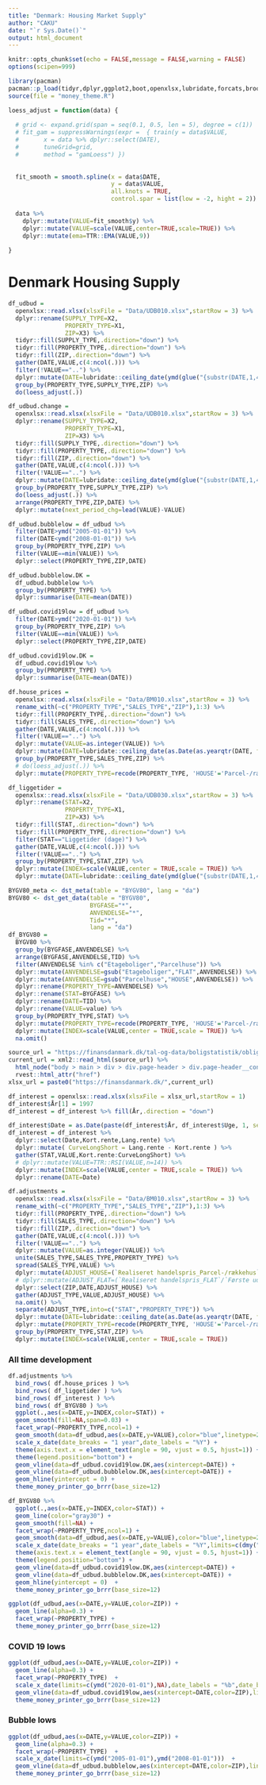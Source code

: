 ```yaml
---
title: "Denmark: Housing Market Supply"
author: "CAKU"
date: "`r Sys.Date()`"
output: html_document
---
```


```r
knitr::opts_chunk$set(echo = FALSE,message = FALSE,warning = FALSE)
options(scipen=999)

```

```r
library(pacman)
pacman::p_load(tidyr,dplyr,ggplot2,boot,openxlsx,lubridate,forcats,broom,purrr,caret,glue,devtools,dkstat,zoo,rvest)
source(file = "money_theme.R")
```

```r
loess_adjust = function(data) {
  
  # grid <- expand.grid(span = seq(0.1, 0.5, len = 5), degree = c(1))
  # fit_gam = suppressWarnings(expr =  { train(y = data$VALUE, 
  #       x = data %>% dplyr::select(DATE),
  #       tuneGrid=grid,
  #       method = "gamLoess") })
  
  
  fit_smooth = smooth.spline(x = data$DATE, 
                             y = data$VALUE, 
                             all.knots = TRUE, 
                             control.spar = list(low = -2, hight = 2))
  
  data %>% 
    dplyr::mutate(VALUE=fit_smooth$y) %>% 
    dplyr::mutate(VALUE=scale(VALUE,center=TRUE,scale=TRUE)) %>%
    dplyr::mutate(ema=TTR::EMA(VALUE,9))
  
}
```

# Denmark Housing Supply


```r
df_udbud =
  openxlsx::read.xlsx(xlsxFile = "Data/UDB010.xlsx",startRow = 3) %>% 
  dplyr::rename(SUPPLY_TYPE=X2,
                PROPERTY_TYPE=X1,
                ZIP=X3) %>% 
  tidyr::fill(SUPPLY_TYPE,.direction="down") %>% 
  tidyr::fill(PROPERTY_TYPE,.direction="down") %>% 
  tidyr::fill(ZIP,.direction="down") %>% 
  gather(DATE,VALUE,c(4:ncol(.))) %>% 
  filter(!VALUE=="..") %>% 
  dplyr::mutate(DATE=lubridate::ceiling_date(ymd(glue("{substr(DATE,1,4)}-{substr(DATE,6,7)}-01")),unit="month")-days(1)) %>% 
  group_by(PROPERTY_TYPE,SUPPLY_TYPE,ZIP) %>%
  do(loess_adjust(.))

```

```r
df_udbud.change =
  openxlsx::read.xlsx(xlsxFile = "Data/UDB010.xlsx",startRow = 3) %>% 
  dplyr::rename(SUPPLY_TYPE=X2,
                PROPERTY_TYPE=X1,
                ZIP=X3) %>% 
  tidyr::fill(SUPPLY_TYPE,.direction="down") %>% 
  tidyr::fill(PROPERTY_TYPE,.direction="down") %>% 
  tidyr::fill(ZIP,.direction="down") %>% 
  gather(DATE,VALUE,c(4:ncol(.))) %>% 
  filter(!VALUE=="..") %>% 
  dplyr::mutate(DATE=lubridate::ceiling_date(ymd(glue("{substr(DATE,1,4)}-{substr(DATE,6,7)}-01")),unit="month")-days(1)) %>% 
  group_by(PROPERTY_TYPE,SUPPLY_TYPE,ZIP) %>%  
  do(loess_adjust(.)) %>% 
  arrange(PROPERTY_TYPE,ZIP,DATE) %>% 
  dplyr::mutate(next_period_chg=lead(VALUE)-VALUE)
```

```r

df_udbud.bubblelow = df_udbud %>% 
  filter(DATE>ymd("2005-01-01")) %>% 
  filter(DATE<ymd("2008-01-01")) %>% 
  group_by(PROPERTY_TYPE,ZIP) %>% 
  filter(VALUE==min(VALUE)) %>% 
  dplyr::select(PROPERTY_TYPE,ZIP,DATE)

df_udbud.bubblelow.DK = 
  df_udbud.bubblelow %>% 
  group_by(PROPERTY_TYPE) %>% 
  dplyr::summarise(DATE=mean(DATE))

```

```r

df_udbud.covid19low = df_udbud %>% 
  filter(DATE>ymd("2020-01-01")) %>% 
  group_by(PROPERTY_TYPE,ZIP) %>% 
  filter(VALUE==min(VALUE)) %>% 
  dplyr::select(PROPERTY_TYPE,ZIP,DATE)

df_udbud.covid19low.DK = 
  df_udbud.covid19low %>% 
  group_by(PROPERTY_TYPE) %>% 
  dplyr::summarise(DATE=mean(DATE))

```

```r
df.house_prices =
  openxlsx::read.xlsx(xlsxFile = "Data/BM010.xlsx",startRow = 3) %>% 
  rename_with(~c("PROPERTY_TYPE","SALES_TYPE","ZIP"),1:3) %>% 
  tidyr::fill(PROPERTY_TYPE,.direction="down") %>% 
  tidyr::fill(SALES_TYPE,.direction="down") %>% 
  gather(DATE,VALUE,c(4:ncol(.))) %>% 
  filter(!VALUE=="..") %>% 
  dplyr::mutate(VALUE=as.integer(VALUE)) %>% 
  dplyr::mutate(DATE=lubridate::ceiling_date(as.Date(as.yearqtr(DATE, format = "%YK%q")),"quarters")-days(1)) %>% 
  group_by(PROPERTY_TYPE,SALES_TYPE,ZIP) %>% 
  # do(loess_adjust(.)) %>% 
  dplyr::mutate(PROPERTY_TYPE=recode(PROPERTY_TYPE, 'HOUSE'='Parcel-/rækkehuse', 'FLAT'='Ejerlejlighed'))

```

```r

df_liggetider =
  openxlsx::read.xlsx(xlsxFile = "Data/UDB030.xlsx",startRow = 3) %>% 
  dplyr::rename(STAT=X2,
                PROPERTY_TYPE=X1,
                ZIP=X3) %>% 
  tidyr::fill(STAT,.direction="down") %>% 
  tidyr::fill(PROPERTY_TYPE,.direction="down") %>% 
  filter(STAT=="Liggetider (dage)") %>% 
  gather(DATE,VALUE,c(4:ncol(.))) %>% 
  filter(!VALUE=="..") %>% 
  group_by(PROPERTY_TYPE,STAT,ZIP) %>% 
  dplyr::mutate(INDEX=scale(VALUE,center = TRUE,scale = TRUE)) %>% 
  dplyr::mutate(DATE=lubridate::ceiling_date(ymd(glue("{substr(DATE,1,4)}-{substr(DATE,6,7)}-01")),unit="month")-days(1))

```


```r

BYGV80_meta <- dst_meta(table = "BYGV80", lang = "da")
BYGV80 <- dst_get_data(table = "BYGV80", 
                       BYGFASE="*",
                       ANVENDELSE="*",
                       Tid="*",
                       lang = "da")
df_BYGV80 = 
  BYGV80 %>% 
  group_by(BYGFASE,ANVENDELSE) %>% 
  arrange(BYGFASE,ANVENDELSE,TID) %>% 
  filter(ANVENDELSE %in% c("Etageboliger","Parcelhuse")) %>% 
  dplyr::mutate(ANVENDELSE=gsub("Etageboliger","FLAT",ANVENDELSE)) %>% 
  dplyr::mutate(ANVENDELSE=gsub("Parcelhuse","HOUSE",ANVENDELSE)) %>% 
  dplyr::rename(PROPERTY_TYPE=ANVENDELSE) %>% 
  dplyr::rename(STAT=BYGFASE) %>% 
  dplyr::rename(DATE=TID) %>% 
  dplyr::rename(VALUE=value) %>% 
  group_by(PROPERTY_TYPE,STAT) %>% 
  dplyr::mutate(PROPERTY_TYPE=recode(PROPERTY_TYPE, 'HOUSE'='Parcel-/rækkehuse', 'FLAT'='Ejerlejlighed')) %>% 
  dplyr::mutate(INDEX=scale(VALUE,center = TRUE,scale = TRUE)) %>% 
  na.omit()

```


```r

source_url = "https://finansdanmark.dk/tal-og-data/boligstatistik/obligationsrenter/"
current_url = xml2::read_html(source_url) %>%
  html_node("body > main > div > div.page-header > div.page-header__content > div > div.row > div.col-12.col-md-8 > div > p:nth-child(11) > a") %>% 
  rvest::html_attr("href")
xlsx_url = paste0("https://finansdanmark.dk/",current_url)

df_interest = openxlsx::read.xlsx(xlsxFile = xlsx_url,startRow = 1)
df_interest$År[1] = 1997
df_interest = df_interest %>% fill(År,.direction = "down")

df_interest$Date = as.Date(paste(df_interest$År, df_interest$Uge, 1, sep="-"), "%Y-%U-%u")
df_interest = df_interest %>% 
  dplyr::select(Date,Kort.rente,Lang.rente) %>% 
  dplyr::mutate( CurveLongShort = Lang.rente - Kort.rente ) %>% 
  gather(STAT,VALUE,Kort.rente:CurveLongShort) %>% 
  # dplyr::mutate(VALUE=TTR::RSI(VALUE,n=14)) %>% 
  dplyr::mutate(INDEX=scale(VALUE,center = TRUE,scale = TRUE)) %>% 
  dplyr::rename(DATE=Date)
```


```r

df.adjustments = 
  openxlsx::read.xlsx(xlsxFile = "Data/BM010.xlsx",startRow = 3) %>% 
  rename_with(~c("PROPERTY_TYPE","SALES_TYPE","ZIP"),1:3) %>% 
  tidyr::fill(PROPERTY_TYPE,.direction="down") %>% 
  tidyr::fill(SALES_TYPE,.direction="down") %>% 
  tidyr::fill(ZIP,.direction="down") %>% 
  gather(DATE,VALUE,c(4:ncol(.))) %>% 
  filter(!VALUE=="..") %>% 
  dplyr::mutate(VALUE=as.integer(VALUE)) %>% 
  unite(SALES_TYPE,SALES_TYPE,PROPERTY_TYPE) %>% 
  spread(SALES_TYPE,VALUE) %>% 
  dplyr::mutate(ADJUST_HOUSE=(`Realiseret handelspris_Parcel-/rækkehus`/`Første udbudspris_Parcel-/rækkehus`)-1) %>% 
  # dplyr::mutate(ADJUST_FLAT=(`Realiseret handelspris_FLAT`/`Første udbudspris_FLAT`)-1) %>% 
  dplyr::select(ZIP,DATE,ADJUST_HOUSE) %>% 
  gather(ADJUST_TYPE,VALUE,ADJUST_HOUSE) %>% 
  na.omit() %>% 
  separate(ADJUST_TYPE,into=c("STAT","PROPERTY_TYPE")) %>% 
  dplyr::mutate(DATE=lubridate::ceiling_date(as.Date(as.yearqtr(DATE, format = "%YK%q")),"quarters")-days(1)) %>% 
  dplyr::mutate(PROPERTY_TYPE=recode(PROPERTY_TYPE, 'HOUSE'='Parcel-/rækkehuse', 'FLAT'='Ejerlejlighed')) %>% 
  group_by(PROPERTY_TYPE,STAT,ZIP) %>% 
  dplyr::mutate(INDEX=scale(VALUE,center = TRUE,scale = TRUE)) 

```


### All time development

```r

df.adjustments %>% 
  bind_rows( df.house_prices ) %>% 
  bind_rows( df_liggetider ) %>% 
  bind_rows( df_interest ) %>% 
  bind_rows( df_BYGV80 ) %>% 
  ggplot(.,aes(x=DATE,y=INDEX,color=STAT)) +
  geom_smooth(fill=NA,span=0.03) +
  facet_wrap(~PROPERTY_TYPE,ncol=1) +
  geom_smooth(data=df_udbud,aes(x=DATE,y=VALUE),color="blue",linetype=2)  +
  scale_x_date(date_breaks = "1 year",date_labels = "%Y") + 
  theme(axis.text.x = element_text(angle = 90, vjust = 0.5, hjust=1)) +
  theme(legend.position="bottom") +
  geom_vline(data=df_udbud.covid19low.DK,aes(xintercept=DATE)) +
  geom_vline(data=df_udbud.bubblelow.DK,aes(xintercept=DATE)) +
  geom_hline(yintercept = 0) +
  theme_money_printer_go_brrr(base_size=12) 
```

```r

df_BYGV80 %>% 
  ggplot(.,aes(x=DATE,y=INDEX,color=STAT)) +
  geom_line(color="gray30") +
  geom_smooth(fill=NA) +
  facet_wrap(~PROPERTY_TYPE,ncol=1) +
  geom_smooth(data=df_udbud,aes(x=DATE,y=VALUE),color="blue",linetype=2)  +
  scale_x_date(date_breaks = "1 year",date_labels = "%Y",limits=c(dmy("2004-01-01"),dmy("2008-01-01"))) + 
  theme(axis.text.x = element_text(angle = 90, vjust = 0.5, hjust=1)) +
  theme(legend.position="bottom") +
  geom_vline(data=df_udbud.covid19low.DK,aes(xintercept=DATE)) +
  geom_vline(data=df_udbud.bubblelow.DK,aes(xintercept=DATE)) +
  geom_hline(yintercept = 0)  +
  theme_money_printer_go_brrr(base_size=12) 

```

```r
ggplot(df_udbud,aes(x=DATE,y=VALUE,color=ZIP)) +
  geom_line(alpha=0.3) +
  facet_wrap(~PROPERTY_TYPE) +
  theme_money_printer_go_brrr(base_size=12) 
```
### COVID 19 lows

```r
ggplot(df_udbud,aes(x=DATE,y=VALUE,color=ZIP)) +
  geom_line(alpha=0.3) +
  facet_wrap(~PROPERTY_TYPE)  +
  scale_x_date(limits=c(ymd("2020-01-01"),NA),date_labels = "%b",date_breaks = "3 months")  +
  geom_vline(data=df_udbud.covid19low,aes(xintercept=DATE,color=ZIP),linetype=2,alpha=0.7) +
  theme_money_printer_go_brrr(base_size=12) 
```

### Bubble lows

```r
ggplot(df_udbud,aes(x=DATE,y=VALUE,color=ZIP)) +
  geom_line(alpha=0.3) +
  facet_wrap(~PROPERTY_TYPE)  +
  scale_x_date(limits=c(ymd("2005-01-01"),ymd("2008-01-01")))  +
  geom_vline(data=df_udbud.bubblelow,aes(xintercept=DATE,color=ZIP),linetype=2,alpha=0.7) +
  theme_money_printer_go_brrr(base_size=12) 
```


